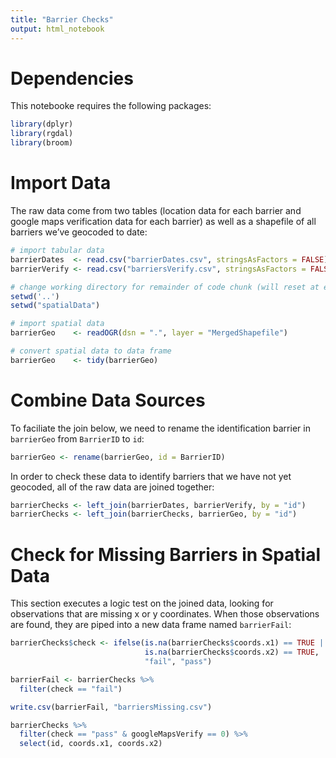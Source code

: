 ```yaml
---
title: "Barrier Checks"
output: html_notebook
---
```


# Dependencies 

This notebooke requires the following packages:

```r
library(dplyr)
library(rgdal)
library(broom)
```

# Import Data

The raw data come from two tables (location data for each barrier and google maps verification data for each barrier) as well as a shapefile of all barriers we've geocoded to date:

```r
# import tabular data
barrierDates  <- read.csv("barrierDates.csv", stringsAsFactors = FALSE)
barrierVerify <- read.csv("barriersVerify.csv", stringsAsFactors = FALSE)

# change working directory for remainder of code chunk (will reset at end of chunk)
setwd('..')
setwd("spatialData")

# import spatial data
barrierGeo    <- readOGR(dsn = ".", layer = "MergedShapefile")

# convert spatial data to data frame
barrierGeo    <- tidy(barrierGeo)
```

# Combine Data Sources

To faciliate the join below, we need to rename the identification barrier in `barrierGeo` from `BarrierID` to `id`:

```r
barrierGeo <- rename(barrierGeo, id = BarrierID)
```

In order to check these data to identify barriers that we have not yet geocoded, all of the raw data are joined together:

```r
barrierChecks <- left_join(barrierDates, barrierVerify, by = "id")
barrierChecks <- left_join(barrierChecks, barrierGeo, by = "id")
```

# Check for Missing Barriers in Spatial Data

This section executes a logic test on the joined data, looking for observations that are missing x or y coordinates. When those observations are found, they are piped into a new data frame named `barrierFail`:

```r
barrierChecks$check <- ifelse(is.na(barrierChecks$coords.x1) == TRUE | 
                              is.na(barrierChecks$coords.x2) == TRUE, 
                              "fail", "pass")

barrierFail <- barrierChecks %>%
  filter(check == "fail")

write.csv(barrierFail, "barriersMissing.csv")
```

```r
barrierChecks %>%
  filter(check == "pass" & googleMapsVerify == 0) %>%
  select(id, coords.x1, coords.x2)
```

